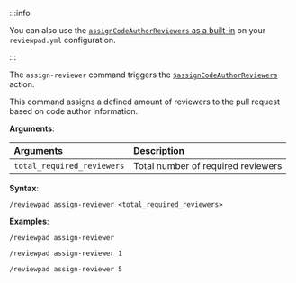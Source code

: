 :::info

You can also use the [`assignCodeAuthorReviewers` as a built-in](/guides/built-ins#assignCodeAuthorReviewers) on your `reviewpad.yml` configuration.

:::

The `assign-reviewer` command triggers the [`$assignCodeAuthorReviewers`](/guides/built-ins#assigncodeauthorreviewers) action.

This command assigns a defined amount of reviewers to the pull request based on code author information.

**Arguments**:

| Arguments                   | Description                        |
| :-------------------------- | :--------------------------------- |
| `total_required_reviewers`  | Total number of required reviewers |

**Syntax**:

```shell
/reviewpad assign-reviewer <total_required_reviewers>
```

**Examples**:

```shell
/reviewpad assign-reviewer
```

```shell
/reviewpad assign-reviewer 1
```

```shell
/reviewpad assign-reviewer 5
```
